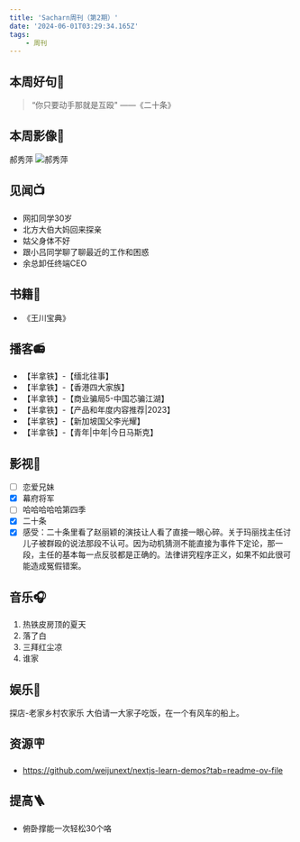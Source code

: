 ```yaml
---
title: 'Sacharn周刊（第2期）'
date: '2024-06-01T03:29:34.165Z'
tags:
    - 周刊
---
```


## 本周好句📃
> “你只要动手那就是互殴" ——《二十条》

## 本周影像📸
郝秀萍
![郝秀萍](/images/twenty.webp)
## 见闻📺
- 网扣同学30岁
- 北方大伯大妈回来探亲
- 姑父身体不好
- 跟小吕同学聊了聊最近的工作和困惑
- 余总卸任终端CEO

## 书籍📔
- 《王川宝典》

## 播客📻
- 【半拿铁】-【缅北往事】
- 【半拿铁】-【香港四大家族】
- 【半拿铁】-【商业骗局5-中国芯骗江湖】
- 【半拿铁】-【产品和年度内容推荐|2023】
- 【半拿铁】-【新加坡国父李光耀】
- 【半拿铁】-【青年|中年|今日马斯克】

## 影视🎥
- [ ] 恋爱兄妹
- [x] 幕府将军
- [ ] 哈哈哈哈哈第四季
- [x] 二十条
- [x] 感受：二十条里看了赵丽颖的演技让人看了直接一眼心碎。关于玛丽找主任讨儿子被群殴的说法那段不认可。因为动机猜测不能直接为事件下定论，那一段，主任的基本每一点反驳都是正确的。法律讲究程序正义，如果不如此很可能造成冤假错案。

## 音乐🎧
1. 热铁皮房顶的夏天
2. 落了白
3. 三拜红尘凉
4. 谁家

## 娱乐🫧
探店-老家乡村农家乐
大伯请一大家子吃饭，在一个有风车的船上。

## 资源🪧
- https://github.com/weijunext/nextjs-learn-demos?tab=readme-ov-file

## 提高🪜
- 俯卧撑能一次轻松30个咯
